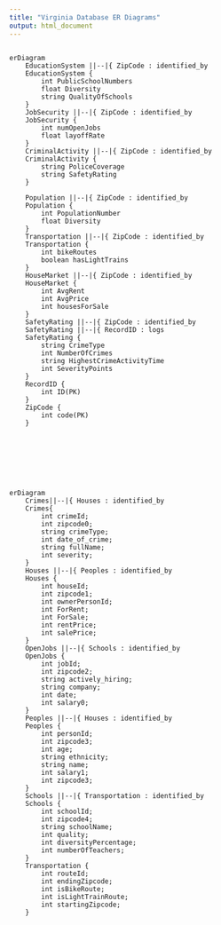 ```yaml
---
title: "Virginia Database ER Diagrams"
output: html_document
---
```


<div style="display: flex; flex-wrap: wrap; gap: 16px;">

```mermaid
erDiagram
    EducationSystem ||--|{ ZipCode : identified_by
    EducationSystem {
        int PublicSchoolNumbers
        float Diversity
        string QualityOfSchools
    }
    JobSecurity ||--|{ ZipCode : identified_by
    JobSecurity {
        int numOpenJobs
        float layoffRate
    }
    CriminalActivity ||--|{ ZipCode : identified_by
    CriminalActivity {
        string PoliceCoverage
        string SafetyRating
    }
    
    Population ||--|{ ZipCode : identified_by
    Population {
        int PopulationNumber
        float Diversity
    }
    Transportation ||--|{ ZipCode : identified_by
    Transportation {
        int bikeRoutes
        boolean hasLightTrains
    }
    HouseMarket ||--|{ ZipCode : identified_by
    HouseMarket {
        int AvgRent
        int AvgPrice
        int housesForSale
    }
    SafetyRating ||--|{ ZipCode : identified_by
    SafetyRating ||--|{ RecordID : logs
    SafetyRating {
        string CrimeType
        int NumberOfCrimes
        string HighestCrimeActivityTime
        int SeverityPoints
    }
    RecordID {
        int ID(PK)
    }
    ZipCode {
        int code(PK)
    }
    
    





```
</div>

```mermaid
erDiagram
    Crimes||--|{ Houses : identified_by
    Crimes{
        int crimeId;
        int zipcode0;
        string crimeType;
        int date_of_crime;
        string fullName;
        int severity;
    }
    Houses ||--|{ Peoples : identified_by
    Houses {
        int houseId;
        int zipcode1;
        int ownerPersonId;
        int ForRent;
        int ForSale;
        int rentPrice;
        int salePrice;
    }
    OpenJobs ||--|{ Schools : identified_by
    OpenJobs {
        int jobId;
        int zipcode2;
        string actively_hiring;
        string company;
        int date;
        int salary0;
    }
    Peoples ||--|{ Houses : identified_by
    Peoples {
        int personId;
        int zipcode3;
        int age;
        string ethnicity;
        string name;
        int salary1;
        int zipcode3;
    }
    Schools ||--|{ Transportation : identified_by
    Schools {
        int schoolId;
        int zipcode4;
        string schoolName;
        int quality;
        int diversityPercentage;
        int numberOfTeachers;
    }
    Transportation {
        int routeId;
        int endingZipcode;
        int isBikeRoute;
        int isLightTrainRoute;
        int startingZipcode;
    }

```